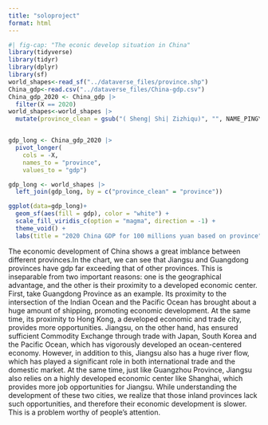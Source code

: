 ```yaml
---
title: "soloproject"
format: html
---
```

```r
#| fig-cap: "The econic develop situation in China"
library(tidyverse)
library(tidyr)
library(dplyr)
library(sf)
world_shapes<-read_sf("../dataverse_files/province.shp")
China_gdp<-read.csv("../dataverse_files/China-gdp.csv")
China_gdp_2020 <- China_gdp |>
  filter(X == 2020)
world_shapes<-world_shapes |>
  mutate(province_clean = gsub("( Sheng| Shi| Zizhiqu)", "", NAME_PINGY))


gdp_long <- China_gdp_2020 |>
  pivot_longer(
    cols = -X,        
    names_to = "province",
    values_to = "gdp")

gdp_long <- world_shapes |>
  left_join(gdp_long, by = c("province_clean" = "province"))

ggplot(data=gdp_long)+
  geom_sf(aes(fill = gdp), color = "white") +
  scale_fill_viridis_c(option = "magma", direction = -1) +
  theme_void() +
  labs(title = "2020 China GDP for 100 millions yuan based on province", fill ="", caption = "source: https://www.kaggle.com/datasets/concyclics/chinas-gdp-in-province madeby: Xi Fang")

```

The economic development of China shows a great imblance between different provinces.In the chart, we can see that Jiangsu and Guangdong provinces have gdp far exceeding that of other provinces. This is inseparable from two important reasons: one is the geographical advantage, and the other is their proximity to a developed economic center. First, take Guangdong Province as an example. Its proximity to the intersection of the Indian Ocean and the Pacific Ocean has brought about a huge amount of shipping, promoting economic development. At the same time, its proximity to Hong Kong, a developed economic and trade city, provides more opportunities. Jiangsu, on the other hand, has ensured sufficient Commodity Exchange through trade with Japan, South Korea and the Pacific Ocean, which has vigorously developed an ocean-centered economy. However, in addition to this, Jiangsu also has a huge river flow, which has played a significant role in both international trade and the domestic market. At the same time, just like Guangzhou Province, Jiangsu also relies on a highly developed economic center like Shanghai, which provides more job opportunities for Jiangsu. While understanding the development of these two cities, we realize that those inland provinces lack such opportunities, and therefore their economic development is slower. This is a problem worthy of people's attention.


